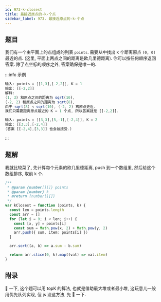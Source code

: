 ```yaml
---
id: 973-k-closest
title: 最接近原点的-k-个点
sidebar_label: 973. 最接近原点的-k-个点
---
```


## 题目

我们有一个由平面上的点组成的列表 `points`. 需要从中找出 `K` 个距离原点 `(0, 0)` 最近的点. (这里, 平面上两点之间的距离是欧几里德距离). 你可以按任何顺序返回答案. 除了点坐标的顺序之外, 答案确保是唯一的.

:::info 示例

```ts
输入: points = [[1,3],[-2,2]], K = 1
输出: [[-2,2]]
解释:
(1, 3) 和原点之间的距离为 sqrt(10),
(-2, 2) 和原点之间的距离为 sqrt(8),
由于 sqrt(8) < sqrt(10), (-2, 2) 离原点更近.
我们只需要距离原点最近的 K = 1 个点, 所以答案就是 [[-2,2]].
```

```ts
输入: points = [[3,3],[5,-1],[-2,4]], K = 2
输出: [[3,3],[-2,4]]
(答案 [[-2,4],[3,3]] 也会被接受.)
```

:::

## 题解

我就比较菜了, 先计算每个元素的欧几里德距离, push 到一个数组里, 然后给这个数组排序, 取前 k 个.

```ts
/**
 * @param {number[][]} points
 * @param {number} k
 * @return {number[][]}
 */
var kClosest = function (points, k) {
  const len = points.length
  const arr = []
  for (let i = 0; i < len; i++) {
    const [x, y] = points[i]
    const sum = Math.pow(x, 2) + Math.pow(y, 2)
    arr.push({ sum, item: points[i] })
  }

  arr.sort((a, b) => a.sum - b.sum)

  return arr.slice(0, k).map((val) => val.item)
}
```

## 附录

🐎 一下, 这个题可以用 topK 的算法, 也就是借助最大堆或者最小堆, 这玩意儿一般用优先队列实现, 但 js 没这方法, 先 🐎 一下.
